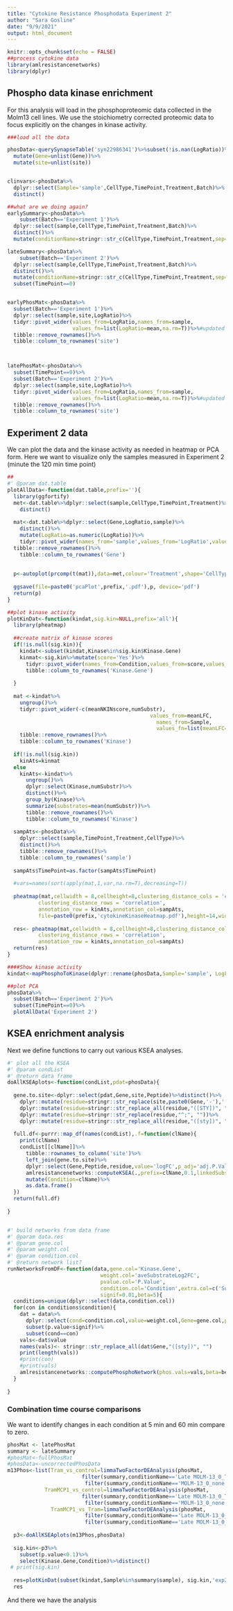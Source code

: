 ```yaml
---
title: "Cytokine Resistance Phosphodata Experiment 2"
author: "Sara Gosline"
date: "9/9/2021"
output: html_document
---
```



```r
knitr::opts_chunk$set(echo = FALSE)
##process cytokine data
library(amlresistancenetworks)
library(dplyr)
```

## Phospho data kinase enrichment

For this analysis will load in the phosphoproteomic data collected in the Molm13 cell lines. We use the stoichiometry corrected proteomic data to focus explicitly on the changes in kinase activity.  

```r

###load all the data

phosData<-querySynapseTable('syn22986341')%>%subset(!is.nan(LogRatio))%>%
  mutate(Gene=unlist(Gene))%>%
  mutate(site=unlist(site))


clinvars<-phosData%>%
  dplyr::select(Sample='sample',CellType,TimePoint,Treatment,Batch)%>%
  distinct()

##what are we doing again?
earlySummary<-phosData%>%
    subset(Batch=='Experiment 1')%>%
  dplyr::select(sample,CellType,TimePoint,Treatment,Batch)%>%
  distinct()%>%
  mutate(conditionName=stringr::str_c(CellType,TimePoint,Treatment,sep='_'))

lateSummary<-phosData%>%
    subset(Batch=='Experiment 2')%>%
  dplyr::select(sample,CellType,TimePoint,Treatment,Batch)%>%
  distinct()%>%
  mutate(conditionName=stringr::str_c(CellType,TimePoint,Treatment,sep='_'))%>%
  subset(TimePoint==0)


earlyPhosMat<-phosData%>%
  subset(Batch=='Experiment 1')%>%
  dplyr::select(sample,site,LogRatio)%>%
  tidyr::pivot_wider(values_from=LogRatio,names_from=sample,
                     values_fn=list(LogRatio=mean,na.rm=T))%>%#updated 9/6,values_fill=list(LogRatio=0.0))%>%
  tibble::remove_rownames()%>%
  tibble::column_to_rownames('site')



latePhosMat<-phosData%>%
  subset(TimePoint==0)%>%
  subset(Batch=='Experiment 2')%>%
  dplyr::select(sample,site,LogRatio)%>%
  tidyr::pivot_wider(values_from=LogRatio,names_from=sample,
                     values_fn=list(LogRatio=mean,na.rm=T))%>%#updated 9/6,values_fill=list(LogRatio=0.0))%>%
  tibble::remove_rownames()%>%
  tibble::column_to_rownames('site')
```

## Experiment 2 data


We can plot the data and the kinase activity as needed in heatmap or PCA form. Here we want to visualize only the samples measured in Experiment 2 (minute the 120 min time point)
```r
##
#' @param dat.table
plotAllData<-function(dat.table,prefix=''){
  library(ggfortify)
  met<-dat.table%>%dplyr::select(sample,CellType,TimePoint,Treatment)%>%
    distinct()
    
  mat<-dat.table%>%dplyr::select(Gene,LogRatio,sample)%>%
    distinct()%>%
    mutate(LogRatio=as.numeric(LogRatio))%>%
    tidyr::pivot_wider(names_from='sample',values_from='LogRatio',values_fn=list(LogRatio=function(x) mean(x,na.rm=T)),values_fill=list(LogRatio=0))%>%
  tibble::remove_rownames()%>%
    tibble::column_to_rownames('Gene')
  
  
  p<-autoplot(prcomp(t(mat)),data=met,colour='Treatment',shape='CellType')
  
  ggsave(file=paste0('pcaPlot',prefix,'.pdf'),p, device='pdf')
  return(p) 
}

##plot kinase activity
plotKinDat<-function(kindat,sig.kin=NULL,prefix='all'){
  library(pheatmap)
  
  ##create matrix of kinase scores
  if(!is.null(sig.kin)){
    kindat<-subset(kindat,Kinase%in%sig.kin$Kinase.Gene)
    kinmat<-sig.kin%>%mutate(score='Yes')%>%
      tidyr::pivot_wider(names_from=Condition,values_from=score,values_fill=list(score='No'))%>%
      tibble::column_to_rownames('Kinase.Gene')
  
  }
  
  mat <-kindat%>%
    ungroup()%>%
    tidyr::pivot_wider(-c(meanNKINscore,numSubstr),
                                              values_from=meanLFC,
                                                names_from=Sample,
                                                values_fn=list(meanLFC=mean), values_fill=0.0)%>%
    tibble::remove_rownames()%>%
    tibble::column_to_rownames('Kinase')
  
  if(!is.null(sig.kin))
    kinAts=kinmat
  else
    kinAts<-kindat%>%
      ungroup()%>%
      dplyr::select(Kinase,numSubstr)%>%
      distinct()%>%
      group_by(Kinase)%>%
      summarize(substrates=mean(numSubstr))%>%
      tibble::remove_rownames()%>%
      tibble::column_to_rownames('Kinase')
  
  sampAts<-phosData%>%
    dplyr::select(sample,TimePoint,Treatment,CellType)%>%
    distinct()%>%
    tibble::remove_rownames()%>%
    tibble::column_to_rownames('sample')
  
  sampAts$TimePoint=as.factor(sampAts$TimePoint)
  
  #vars=names(sort(apply(mat,1,var,na.rm=T),decreasing=T))
 
  pheatmap(mat,cellwidth = 8,cellheight=8,clustering_distance_cols = 'correlation',
          clustering_distance_rows = 'correlation',
          annotation_row = kinAts,annotation_col=sampAts,
          file=paste0(prefix,'cytokineKinaseHeatmap.pdf'),height=14,width=8) 
  
  res<- pheatmap(mat,cellwidth = 8,cellheight=8,clustering_distance_cols = 'correlation',
          clustering_distance_rows = 'correlation',
          annotation_row = kinAts,annotation_col=sampAts) 
  return(res)
}

####Show kinase activity
kindat<-mapPhosphoToKinase(dplyr::rename(phosData,Sample='sample', LogFoldChange='LogRatio'))

##plot PCA
phosData%>%
  subset(Batch=='Experiment 2')%>%
  subset(TimePoint==0)%>%
  plotAllData('Experiment 2')
```


## KSEA enrichment analysis

Next we define functions to carry out various KSEA analyses. 
```r
#' plot all the KSEA 
#' @param condList
#' @return data frame
doAllKSEAplots<-function(condList,pdat=phosData){
  
  gene.to.site<-dplyr::select(pdat,Gene,site,Peptide)%>%distinct()%>%
    dplyr::mutate(residue=stringr::str_replace(site,paste0(Gene,'-'),''))%>%
    dplyr::mutate(residue=stringr::str_replace_all(residue,"([STY])", ";\\1"))%>%
    dplyr::mutate(residue=stringr::str_replace(residue,"^;", ""))%>%
    dplyr::mutate(residue=stringr::str_replace_all(residue,"([sty])", ""))
  
  full.df<-purrr::map_df(names(condList),.f=function(clName){ 
    print(clName)
    condList[[clName]]%>%
      tibble::rownames_to_column('site')%>%
      left_join(gene.to.site)%>%
      dplyr::select(Gene,Peptide,residue,value='logFC',p_adj='adj.P.Val')%>%
      amlresistancenetworks::computeKSEA(.,prefix=clName,0.1,linkedSubs=1,suffix='pdf')%>%
      mutate(Condition=clName)%>%
      as.data.frame()
  })
  return(full.df)
  
}


#' build networks from data frame
#' @param data.res
#' @param gene.col
#' @param weight.col
#' @param condition.col
#' @return network list?
runNetworksFromDF<-function(data,gene.col='Kinase.Gene',
                              weight.col='aveSubstrateLog2FC',
                              pvalue.col='P.Value',
                              condition.col='Condition',extra.col=c('Substrate.Gene','Source','log2FC'),
                              signif=0.01,beta=5){
  conditions=unique(dplyr::select(data,condition.col))
  for(con in conditions$condition){
    dat = data%>%
      dplyr::select(cond=condition.col,value=weight.col,Gene=gene.col,p.value=pvalue.col)%>%
      subset(p.value<signif)%>%
      subset(cond==con)
    vals<-dat$value
    names(vals)<- stringr::str_replace_all(dat$Gene,"([sty])", "")
    print(length(vals))
    #print(con)
    #print(vals)
    amlresistancenetworks::computePhosphoNetwork(phos.vals=vals,beta=beta,fname=paste0('phosphoNetworkfor',con,'_beta',beta))
  }
   
}
```

### Combination time course comparisons

We want to identify changes in each condition at 5 min and 60 min compare to zero.

```r

phosMat <- latePhosMat
summary <- lateSummary
#phosMat<-fullPhosMat
#phosData<-uncorrectedPhosData
m13Phos<-list(Tram_vs_control=limmaTwoFactorDEAnalysis(phosMat,    
                        filter(summary,conditionName=='Late MOLM-13_0_Trametinib')$sample,
                         filter(summary,conditionName=='MOLM-13_0_none')$sample),
            TramMCP1_vs_control=limmaTwoFactorDEAnalysis(phosMat,
                        filter(summary,conditionName=='Late MOLM-13_0_Trametinib+MCP-1')$sample,
                         filter(summary,conditionName=='MOLM-13_0_none')$sample),
              TramMCP1_vs_Tram=limmaTwoFactorDEAnalysis(phosMat,
                         filter(summary,conditionName=='Late MOLM-13_0_Trametinib')$sample,             
                         filter(summary,conditionName=='Late MOLM-13_0_Trametinib+MCP-1')$sample))
 
  p3<-doAllKSEAplots(m13Phos,phosData)
  
  sig.kin<-p3%>%
    subset(p.value<0.1)%>%
    select(Kinase.Gene,Condition)%>%distinct()
 # print(sig.kin)
  
  res=plotKinDat(subset(kindat,Sample%in%summary$sample), sig.kin,'exp2Results')
  res  
```

And there we have the analysis